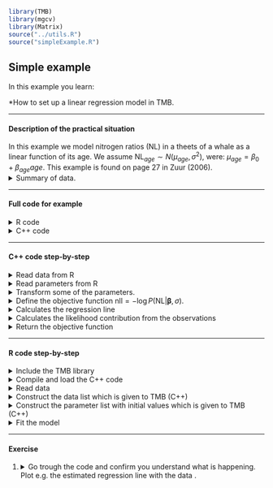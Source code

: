 ```r
library(TMB)
library(mgcv)
library(Matrix)
source("../utils.R")
source("simpleExample.R")
```

## **Simple example ** 
In this example you learn:

*How to set up a linear regression model in TMB.

***
#### Description of the practical situation
In this example we model nitrogen ratios (NL) in a theets of a whale as a linear function of its age. We assume $\text{NL}_{age} \sim N(\mu_{age},\sigma^2)$, were: $\mu_{age} = \beta_0 + \beta_{age}age$.
This example is found on page 27 in Zuur (2006).
</details>

<details> <summary> Summary of data.</summary>
The data is the same used on page 27 in Zuur (2006).
```r
TN = read.table("TeethNitrogen.txt",header = T)
head(TN,5)
```
</details>


***

#### Full code for example
<details> <summary> R code</summary>
```r
include_source("simpleExample.R", linesToInclud=c(1:21))
```
</details>
<details> <summary> C++ code</summary>
```r
include_source("simpleExample.cpp", linesToInclud=c(1:999))
```
</details>



***
#### C++ code step-by-step
<details>
<summary>Read data from R</summary>
```c++
DATA_VECTOR(NL);
DATA_VECTOR(x);

```
</details>

<details>
<summary>Read parameters from R</summary>
```c++
PARAMETER(beta0);
PARAMETER(beta1);
PARAMETER(logSigma);
```
</details>

<details>
<summary>Transform some of the parameters. </summary>
```c++
Type sigma= exp(logSigma);
```
</details>

<details>
<summary>Define the objective function 
$\text{nll}=-\log P(\text{NL}|\pmb{\beta}, \sigma)$. </summary>
```c++
Type nll=0; //negative log-likelihood
```
</details>

<details>
<summary>Calculates the regression line </summary>
```c++
vector<Type> mu = beta0 + x*beta1;
```
</details>

<details>
<summary>Calculates the likelihood contribution from the observations </summary>
```c++
nll += -sum(dnorm(NL,mu,sigma,TRUE));
```

</details>

<details>
<summary>Return the objective function </summary>
```c++
return nll;
```
</details>

***

#### R code step-by-step
<details>  
<summary>Include the TMB library</summary>
```r
library(TMB)
```
</details>

<details>  
<summary>Compile and load the C++ code</summary>
```r
compile("simpleExample.cpp")
dyn.load("simpleExample")
```
</details>

<details>  
<summary>Read data</summary>
```r
TN = read.table("TeethNitrogen.txt",header = T)
```
</details>

<details>  
<summary> Construct the data list which is given to TMB (C++)</summary>
```r
data = list()
data$NL = TN$X15N[TN$Tooth=="Moby"]
data$x = TN$Age[TN$Tooth=="Moby"]
```
</details>

<details>  
<summary> Construct the parameter list with initial values which is given to TMB (C++)</summary>
```r
parameters = list(
beta0 = 0,
beta1 = 0,
logSigma = 0
)
```
</details>

<details>  
<summary> Fit the model</summary>
```r
obj = MakeADFun(data,parameters,DLL = "simpleExample")
opt = nlminb(obj$par,obj$fn, obj$gr)
rep = sdreport(obj)
```
</details>


***
#### Exercise


1. 
<details>  
<summary> Go trough the code and confirm you understand what is happening. Plot e.g. the estimated regression line with the data .</summary>
    ```r
        rep$par.fixed
        plot(data$x,data$NL,xla = "Age", ylab ="NL")
        abline(a = rep$par.fixed[1], b = rep$par.fixed[2])
    ```
</details>
